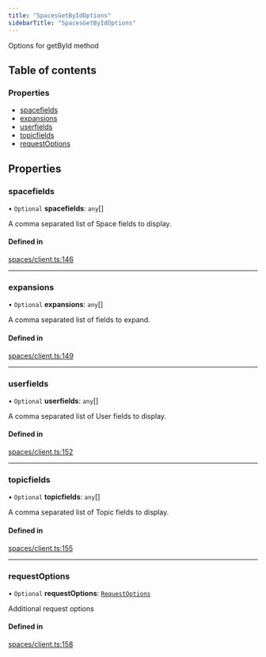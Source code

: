 ```yaml
---
title: "SpacesGetByIdOptions"
sidebarTitle: "SpacesGetByIdOptions"
---
```


Options for getById method

## Table of contents

### Properties

- [spacefields](/xdks/typescript/reference/interfaces/SpacesGetByIdOptions#spacefields)
- [expansions](/xdks/typescript/reference/interfaces/SpacesGetByIdOptions#expansions)
- [userfields](/xdks/typescript/reference/interfaces/SpacesGetByIdOptions#userfields)
- [topicfields](/xdks/typescript/reference/interfaces/SpacesGetByIdOptions#topicfields)
- [requestOptions](/xdks/typescript/reference/interfaces/SpacesGetByIdOptions#requestoptions)

## Properties

### spacefields

• `Optional` **spacefields**: `any`[]

A comma separated list of Space fields to display.

#### Defined in

[spaces/client.ts:146](https://github.com/xdevplatform/xdk/blob/298ca9350d035e40e7c8ee0753c50052819a41e2/xdk/typescript/src/spaces/client.ts#L146)

___

### expansions

• `Optional` **expansions**: `any`[]

A comma separated list of fields to expand.

#### Defined in

[spaces/client.ts:149](https://github.com/xdevplatform/xdk/blob/298ca9350d035e40e7c8ee0753c50052819a41e2/xdk/typescript/src/spaces/client.ts#L149)

___

### userfields

• `Optional` **userfields**: `any`[]

A comma separated list of User fields to display.

#### Defined in

[spaces/client.ts:152](https://github.com/xdevplatform/xdk/blob/298ca9350d035e40e7c8ee0753c50052819a41e2/xdk/typescript/src/spaces/client.ts#L152)

___

### topicfields

• `Optional` **topicfields**: `any`[]

A comma separated list of Topic fields to display.

#### Defined in

[spaces/client.ts:155](https://github.com/xdevplatform/xdk/blob/298ca9350d035e40e7c8ee0753c50052819a41e2/xdk/typescript/src/spaces/client.ts#L155)

___

### requestOptions

• `Optional` **requestOptions**: [`RequestOptions`](/xdks/typescript/reference/interfaces/RequestOptions)

Additional request options

#### Defined in

[spaces/client.ts:158](https://github.com/xdevplatform/xdk/blob/298ca9350d035e40e7c8ee0753c50052819a41e2/xdk/typescript/src/spaces/client.ts#L158)
